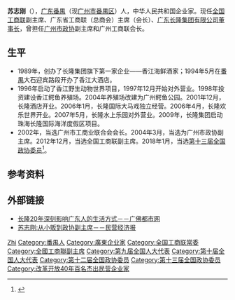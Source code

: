 {{Infobox Celebrity
| name        = 苏志刚
| image       = 
| imagesize   = 
| caption     = 
| birth_date  = 1958年7月
| birth_place = {{CHN}}[[广东省|广东]][[番禺区|番禺]]
| nationality = {{PRC}}
| death_date  = 
| death_place = 
| other_names = 
| occupation  = [[广东长隆集团|广东长隆集团]]董事长
| salary      = 
| networth    = 
| spouse      = 
| children    = 
| website     = 
| footnotes   =
}}

'''苏志刚'''（{{bd|1958年|7月||}}），[[广东|广东]][[番禺区|番禺]]（现[[广州市|广州市]][[番禺区|番禺区]]）人，中华人民共和国企业家。现任[[全国工商联|全国工商联]]副主席、广东省工商联（总商会）主席（会长）、[[广东长隆集团|广东长隆集团有限公司]][[董事长|董事长]]，曾担任[[广州市政协|广州市政协]]副主席和广州工商联会长。

== 生平 ==
*1989年，创办了长隆集团旗下第一家企业——香江海鲜酒家；1994年5月在[[番禺区|番禺]]大石迎宾路段开办了香江大酒店。
*1996年启动了香江野生动物世界项目，1997年12月开始对外营业。1998年投资建设香江鳄鱼养殖场。2004年养殖场改建为广州鳄鱼公园。2001年12月，长隆酒店开业。2006年1月，长隆国际大马戏独立经营。2006年4月，长隆欢乐世界开业。2007年5月，长隆水上乐园对外营业。2009年，长隆集团启动珠海长隆国际海洋度假区项目。
*2002年，当选广州市工商业联合会会长。2004年3月，当选为广州市政协副主席。2012年12月，当选全国工商联副主席。2018年1月，当选[[中国人民政治协商会议第十三届全国委员会委员名单|第十三届全国政协委员]]<ref>{{Cite web|url=http://sports.163.com/18/0126/06/D92BRKK400051C89.html|title=中国人民政治协商会议第十三届全国委员会委员名单|accessdate=2018-01-26|last=|work=网易|archive-url=https://web.archive.org/web/20180127143232/http://sports.163.com/18/0126/06/D92BRKK400051C89.html|archive-date=2018-01-27|dead-url=yes}}</ref>。

== 参考资料 ==
{{reflist}}

== 外部链接 ==
* [http://www.citygf.com/TR/013001/200908/t20090825_110960.html 长隆20年深刻影响广东人的生活方式－－广佛都市网]{{dead link|date=2018年4月 |bot=InternetArchiveBot |fix-attempted=yes }}
* [https://web.archive.org/web/20041128085442/http://www.ycwb.com/gb/content/2004-03/30/content_666343.htm 苏志刚:从小贩到政协副主席－－民营经济报]

{{中华全国工商业联合会第十届执行委员会}}
{{中华全国工商业联合会第十一届执行委员会}}
{{中华全国工商业联合会第十二届执行委员会}}

{{Authority control}}
{{DEFAULTSORT:Su苏}}
[[Category:苏姓|Zhi]]
[[Category:番禺人|Category:番禺人]]
[[Category:廣東企业家|Category:廣東企业家]]
[[Category:全国工商联常委|Category:全国工商联常委]]
[[Category:全國工商聯副主席|Category:全國工商聯副主席]]
[[Category:第九届全国人大代表|Category:第九届全国人大代表]]
[[Category:第十届全国人大代表|Category:第十届全国人大代表]]
[[Category:第十二届全国政协委员|Category:第十二届全国政协委员]]
[[Category:第十三届全国政协委员|Category:第十三届全国政协委员]]
[[Category:改革开放40年百名杰出民营企业家|Category:改革开放40年百名杰出民营企业家]]